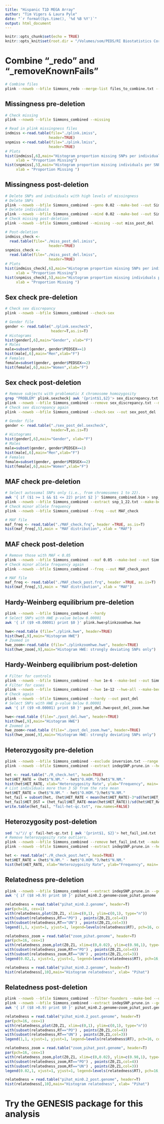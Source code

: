 ```yaml
---
title: "Hispanic T1D MEGA Array"
author: "Tim Vigers & Laura Pyle"
date: "`r format(Sys.time(), '%d %B %Y')`"
output: html_document
---
```


```r
knitr::opts_chunk$set(echo = TRUE)
knitr::opts_knit$set(root.dir = "/Volumes/som/PEDS/RI Biostatistics Core/Shared/Shared Projects/Laura/BDC/Projects/Kimber Simmons/GWAS/Data_Cleaned")
```

# Combine "_redo" and "_removeKnownFails"

```bash
# Combine files
plink --noweb --bfile Simmons_redo --merge-list files_to_combine.txt --make-bed --out Simmons_combined
```

## Missingness pre-deletion

```bash
# Check missing
plink --noweb --bfile Simmons_combined --missing
```

```r
# Read in plink missingness files
indmiss <-read.table(file="./plink.imiss",
                    header=TRUE)
snpmiss <-read.table(file="./plink.lmiss",
                    header=TRUE)
# Plots 
hist(indmiss[,6],main="Histogram proportion missing SNPs per individual",
     xlab = "Proportion Missing")
hist(snpmiss[,5],main="Histogram proportion missing individuals per SNP",
     xlab = "Proportion Missing ") 
```

## Missingness post-deletion

```bash
# Delete SNPs and individuals with high levels of missingness
# Delete SNPs
plink --noweb --bfile Simmons_combined --geno 0.02 --make-bed --out Simmons_combined
# Delete individuals
plink --noweb --bfile Simmons_combined --mind 0.02 --make-bed --out Simmons_combined
# Check missing post-deletion
plink --noweb --bfile Simmons_combined --missing --out miss_post_del
```

```r
# Post-deletion
indmiss_check <-
  read.table(file="./miss_post_del.imiss",
                    header=TRUE)
snpmiss_check <-
  read.table(file="./miss_post_del.lmiss",
                    header=TRUE)
# Plots
hist(indmiss_check[,6],main="Histogram proportion missing SNPs per individual",
     xlab = "Proportion Missing")
hist(snpmiss_check[,5],main="Histogram proportion missing individuals per SNP",
     xlab = "Proportion Missing ") 
```

## Sex check pre-deletion

```bash
# Check sex discrepancy
plink --noweb --bfile Simmons_combined --check-sex
```

```r
# Gender file
gender <- read.table("./plink.sexcheck",
                     header=T,as.is=T)
# Histograms
hist(gender[,6],main="Gender", xlab="F")
# Males
male=subset(gender, gender$PEDSEX==1)
hist(male[,6],main="Men",xlab="F")
# Females
female=subset(gender, gender$PEDSEX==2)
hist(female[,6],main="Women",xlab="F")
```

## Sex check post-deletion

```bash
# Remove subjects with problematic X chromosome homozygosity
grep "PROBLEM" plink.sexcheck| awk '{print$1,$2}'> sex_discrepancy.txt
plink --noweb --bfile Simmons_combined --remove sex_discrepancy.txt --make-bed --out Simmons_combined
# Check sex discrepancy again
plink --noweb --bfile Simmons_combined --check-sex --out sex_post_del
```

```r
# Gender file
gender <- read.table("./sex_post_del.sexcheck",
                     header=T,as.is=T)
# Histograms
hist(gender[,6],main="Gender", xlab="F")
# Males
male=subset(gender, gender$PEDSEX==1)
hist(male[,6],main="Men",xlab="F")
# Females
female=subset(gender, gender$PEDSEX==2)
hist(female[,6],main="Women",xlab="F")
```

## MAF check pre-deletion

```bash
# Select autosomal SNPs only (i.e., from chromosomes 1 to 22).
awk '{ if ($1 >= 1 && $1 <= 22) print $2 }' Simmons_combined.bim > snp_1_22.txt
plink --noweb --bfile Simmons_combined --extract snp_1_22.txt --make-bed --out Simmons_combined
# Check minor allele frequency
plink --noweb --bfile Simmons_combined --freq --out MAF_check
```

```r
# MAF file
maf_freq <- read.table("./MAF_check.frq", header =TRUE, as.is=T)
hist(maf_freq[,5],main = "MAF distribution", xlab = "MAF")
```

## MAF check post-deletion

```bash
# Remove those with MAF < 0.05
plink --noweb --bfile Simmons_combined --maf 0.05 --make-bed --out Simmons_combined
# Check minor allele frequency again
plink --noweb --bfile Simmons_combined --freq --out MAF_check_post
```

```r
# MAF file
maf_freq <- read.table("./MAF_check_post.frq", header =TRUE, as.is=T)
hist(maf_freq[,5],main = "MAF distribution", xlab = "MAF")
```

## Hardy-Weinberg equilibrium pre-deletion

```bash
plink --noweb --bfile Simmons_combined --hardy
# Select SNPs with HWE p-value below 0.00001
awk '{ if ($9 <0.00001) print $0 }' plink.hwe>plinkzoomhwe.hwe
```

```r
hwe<-read.table (file="./plink.hwe", header=TRUE)
hist(hwe[,9],main="Histogram HWE")
# Zoomed in
hwe_zoom<-read.table (file="./plinkzoomhwe.hwe", header=TRUE)
hist(hwe_zoom[,9],main="Histogram HWE: strongly deviating SNPs only")
```

## Hardy-Weinberg equilibrium post-deletion

```bash
# Filter for controls
plink --noweb --bfile Simmons_combined --hwe 1e-6 --make-bed --out Simmons_combined
# Filter for cases
plink --noweb --bfile Simmons_combined --hwe 1e-12 --hwe-all --make-bed --out Simmons_combined
# Check again
plink --noweb --bfile Simmons_combined --hardy --out post_del
# Select SNPs with HWE p-value below 0.00001
awk '{ if ($9 <0.00001) print $0 }' post_del.hwe>post_del_zoom.hwe
```

```r
hwe<-read.table (file="./post_del.hwe", header=TRUE)
hist(hwe[,9],main="Histogram HWE")
# Zoomed in
hwe_zoom<-read.table (file="./post_del_zoom.hwe", header=TRUE)
hist(hwe_zoom[,9],main="Histogram HWE: strongly deviating SNPs only")
```

## Heterozygosity pre-deletion

```bash
plink --noweb --bfile Simmons_combined --exclude inversion.txt --range --indep-pairwise 50 5 0.2 --out indepSNP
plink --noweb --bfile Simmons_combined --extract indepSNP.prune.in --het --out R_check
```

```r
het <- read.table("./R_check.het", head=TRUE)
het$HET_RATE = (het$"N.NM." - het$"O.HOM.")/het$"N.NM."
hist(het$HET_RATE, xlab="Heterozygosity Rate", ylab="Frequency", main= "Heterozygosity Rate")
# List individuals more than 3 SD from the rate mean
het$HET_RATE = (het$"N.NM." - het$"O.HOM.")/het$"N.NM."
het_fail = subset(het, (het$HET_RATE < mean(het$HET_RATE)-3*sd(het$HET_RATE)) | (het$HET_RATE > mean(het$HET_RATE)+3*sd(het$HET_RATE)));
het_fail$HET_DST = (het_fail$HET_RATE-mean(het$HET_RATE))/sd(het$HET_RATE);
write.table(het_fail, "fail-het-qc.txt", row.names=FALSE)
```

## Heterozygosity post-deletion

```bash
sed 's/"// g' fail-het-qc.txt | awk '{print$1, $2}'> het_fail_ind.txt
# Remove heterozygosity rate outliers.
plink --noweb --bfile Simmons_combined --remove het_fail_ind.txt --make-bed --out Simmons_combined
plink --noweb --bfile Simmons_combined --extract indepSNP.prune.in --het --out R_check_post
```

```r
het <- read.table("./R_check_post.het", head=TRUE)
het$HET_RATE = (het$"N.NM." - het$"O.HOM.")/het$"N.NM."
hist(het$HET_RATE, xlab="Heterozygosity Rate", ylab="Frequency", main= "Heterozygosity Rate")
```

## Relatedness pre-deletion

```bash
plink --noweb --bfile Simmons_combined --extract indepSNP.prune.in --genome --min 0.2 --out pihat_min0.2
awk '{ if ($8 >0.9) print $0 }' pihat_min0.2.genome>zoom_pihat.genome
```

```r
relatedness = read.table("pihat_min0.2.genome", header=T)
par(pch=16, cex=1)
with(relatedness,plot(Z0,Z1, xlim=c(0,1), ylim=c(0,1), type="n"))
with(subset(relatedness,RT=="PO") , points(Z0,Z1,col=4))
with(subset(relatedness,RT=="UN") , points(Z0,Z1,col=3))
legend(1,1, xjust=1, yjust=1, legend=levels(relatedness$RT), pch=16, col=c(4,3))

relatedness_zoom = read.table("zoom_pihat.genome", header=T)
par(pch=16, cex=1)
with(relatedness_zoom,plot(Z0,Z1, xlim=c(0,0.02), ylim=c(0.98,1), type="n"))
with(subset(relatedness_zoom,RT=="PO") , points(Z0,Z1,col=4))
with(subset(relatedness_zoom,RT=="UN") , points(Z0,Z1,col=3))
legend(0.02,1, xjust=1, yjust=1, legend=levels(relatedness$RT), pch=16, col=c(4,3))

relatedness = read.table("pihat_min0.2.genome", header=T)
hist(relatedness[,10],main="Histogram relatedness", xlab= "Pihat")  
```

## Relatedness post-deletion

```bash
plink --noweb --bfile Simmons_combined --filter-founders --make-bed --out Simmons_combined
plink --noweb --bfile Simmons_combined --extract indepSNP.prune.in --genome --min 0.2 --out pihat_min0.2_post
awk '{ if ($8 >0.9) print $0 }' pihat_min0.2.genome>zoom_pihat_post.genome
```

```r
relatedness = read.table("pihat_min0.2_post.genome", header=T)
par(pch=16, cex=1)
with(relatedness,plot(Z0,Z1, xlim=c(0,1), ylim=c(0,1), type="n"))
with(subset(relatedness,RT=="PO") , points(Z0,Z1,col=4))
with(subset(relatedness,RT=="UN") , points(Z0,Z1,col=3))
legend(1,1, xjust=1, yjust=1, legend=levels(relatedness$RT), pch=16, col=c(4,3))

relatedness_zoom = read.table("zoom_pihat_post.genome", header=T)
par(pch=16, cex=1)
with(relatedness_zoom,plot(Z0,Z1, xlim=c(0,0.02), ylim=c(0.98,1), type="n"))
with(subset(relatedness_zoom,RT=="PO") , points(Z0,Z1,col=4))
with(subset(relatedness_zoom,RT=="UN") , points(Z0,Z1,col=3))
legend(0.02,1, xjust=1, yjust=1, legend=levels(relatedness$RT), pch=16, col=c(4,3))

relatedness = read.table("pihat_min0.2_post.genome", header=T)
hist(relatedness[,10],main="Histogram relatedness", xlab= "Pihat") 
```

# Try the GENESIS package for this analysis